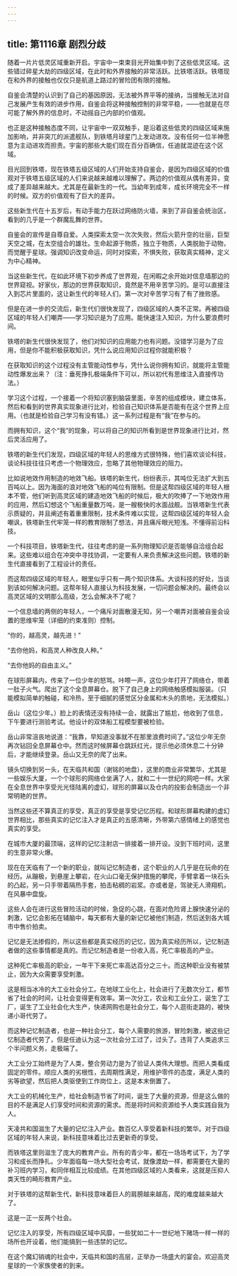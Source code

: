 ```yaml
---
---
---
```

title: 第1116章 剧烈分歧
---



随着一片片低灵区域重新开启。宇宙中一束束目光开始集中到了这些低灵区域。这些错过碎星大劫的四级区域，在此时和外界接触的非常活跃。比铁塔活跃。铁塔现在和外界的接触也仅仅只是航道上路过的冒险团有限的接触。

自鉴会清楚的认识到了自己的基因原因，无法被外界平等的接纳，当接触无法对自己发展产生有效的进步作用，自鉴会将这种接触控制的非常平稳，——也就是在尽可能了解外界的信息时，不动摇自己内部的价值观。

也正是这种接触态度不同，让宇宙中一双双触手，是沿着这些低灵的四级区域来施加影响，并非突兀的派遣舰队，到铁塔月球星门上发动进攻。没有任何一位半神愿意为主动进攻而担责。宇宙的那些大能们现在百分百确信，任迪就混迹在这个区域。

目光回到铁塔，现在铁塔五级区域的人们开始支持自鉴会，是因为四级区域的价值观对于铁塔五级区域的人们来说越来越难以理解了。两边的价值观从偶有差异，变成了差异越来越大。尤其是在最新生的一代。当幼年到成年，成长环境完全不一样的时候。双方的价值观有了巨大的差异。

这些新生代在十五岁后，有动手能力在跃过网络防火墙，来到了非自鉴会统治区，看到的几乎是一个群魔乱舞的世界。

自鉴会的宣传是自尊自爱。人类探索太空一次次失败，然后火箭升空的壮丽，巨型天空之城，在太空组合的雄壮。生命起源于物质，独立于物质，人类脱胎于动物，而觉醒于星球。强调知识改变命运，同时对探索，不惧失败，获取真实精神，定义为中心精神。

当这些新生代，在如此环境下初步养成了世界观，在闲暇之余开始对信息墙那边的世界窥视。好家伙，那边的世界获取知识，竟然是不用辛苦学习的。是可以直接注入到芯片里面的，这让新生代的年轻人们，第一次对辛苦学习有了有了挫败感。

但是在进一步的交流后，新生代们很快发现了，四级区域的人类不正常。再被四级区域的年轻人们嘲弄——学习知识是为了应用。能快速注入知识，为什么要浪费时间。

铁塔的新生代很快发现了，他们对知识的应用能力也有问题。没错学习是为了应用，但是你不能积极获取知识，凭什么说应用知识过程你就能积极？

在获取知识的这个过程没有主管能动性参与，凭什么说你拥有知识，就能将主管能动性爆发出来？（注：垂死挣扎极端条件下可以，所以初代有思维注入直接传功法。）

学习这个过程，一个接着一个将知识塞到脑袋里面，辛苦的组成模块，建立体系，然后和看到的世界真实现象进行比对，检验自己知识体系是否能有在这个世界上应用。（也就是检验自己学习有没有错。）这一系列过程是有“我”在参与的。

而拥有知识，这个“我”的现象，可以将自己的知识所看到是世界现象进行比对，然后灵活应用了。

铁塔的新生代们发现，四级区域的年轻人的思维方式很特殊，他们喜欢谈论科技，谈论科技往往只考虑一个物理效应，忽略了其他物理效应的阻力。

比如说地效作用制造的地效飞船。铁塔的新生代，纷纷表示，其吨位无法扩大到五百吨以上。因为海面的浪对地效飞船的吨位有限制。但是这帮四级区域的年轻人根本不管，他们听到高灵区域的建造地效飞船的时候后，极大的吹捧了一下地效作用的应用，然后幻想这个飞船重量数万吨，是一艘极快的水面战舰。当铁塔新生代表示质疑的，并且阐述有着重重限制，技术条件难以实现，这帮四级区域的年轻人会嘲讽，铁塔新生代牢笼一样的教育限制了想法，并且痛斥眼光短浅。不懂得前沿科技。

一个科技项目，铁塔新生代，往往考虑的是一系列物理知识是否能够自洽组合起来。这些难以组合在冲突中寻找协调，一定要有人来负责解决这些问题。铁塔的新生代直接看到了工程设计的责任。

而这帮四级区域的年轻人，眼里似乎只有一两个知识体系。大谈科技的好处，当谈到该如何解决问题。这帮年轻人直接认为科技发展，一切问题会解决的。最终会以高灵区域的文明那么高级，怎么会解决不了呢？

一个信息墙的两侧的年轻人，一个痛斥对面散漫无知，另一个嘲弄对面被自鉴会设置的思维牢笼（详细的约束准则）控制。

“你的，越高灵，越先进！”

“去你他妈，和高灵人种改良人种。”

“去你他妈的自由主义。”

在球形屏幕内，传来了一位少年的怒骂。咔嚓一声，这位少年打开了网络仓，带着一肚子火气。爬出了这个全息屏幕仓。脱下了自己身上的网络触感模拟服装。（只能模拟简单的触碰，和冷热，至于细腻的感觉区分金属和木头的质地，无法模拟。）

岳山（这位少年。）脸上的表情还没有持续一会，就露出了尴尬，他收到了信息，下午要进行测验考试。他设计的双体船工程模型要被检验。

岳山非常沮丧地说道：“我靠，早知道没事就不在那里浪费时间了。”这位少年无奈再次钻回全息屏幕仓中。然而这时候屏幕仓跳跃红光，提示他必须休息二十分钟后，才能继续登录。岳山又无奈的爬了出来。

镜头切换到另一头，在天临共和国（谢铭的地盘），这里的商业非常繁华，尤其是一些娱乐大厦，一个个球形的网络仓坐满了人，就和二十一世纪的网吧一样。大家在全息世界中享受光光怪陆离的虚幻，球形的屏幕以及仓内的投影会制造出一个非常明艳的世界。

当然这些还不算真正的享受，真正的享受是享受记忆历程。和球形屏幕构建的虚幻世界相比，那些真实的记忆注入才是真正的五感清晰，外带第六感情绪上的感觉也真实的享受。

在城市大厦的最顶端，这样的记忆注射店一排接着一排开设。没到下班时间，这里的生意非常火爆。

现在在天临有了一个新的职业，就叫记忆制造者，这个职业的人几乎是在玩命的在经历。从蹦极，到悬崖上攀岩，在火山口毫无保护措施的攀爬，手臂拿着一块石头的凸起，另一只手带着隔热手套，拍击粘稠的岩浆。亦或者是，驾驶无人滑翔机，在风暴中盘旋。

这些人会在进行这些冒险活动的时候，急促的心跳，在面对危险肾上腺快速分泌的刺激，记忆会影拓在辅脑中，每天都有大量的新记忆被他们制造，然后送到各大城市中售价拍卖。

记忆是无法掺假的，所以这些都是真实经历的记忆，因为真实经历所以，记忆制造者做的这些事情都是真的。而记忆制造者是一份收入高，死亡率极高的产业。

这种死亡率极高的职业，一年干下来死亡率高达百分之三十。而这种职业没有被禁止，因为大众需要享受刺激。

这是相当冰冷的大工业社会分工。在地球工业化上，社会进行了无数次分工，都节省了社会的时间，让社会变得更有效率。第一次分工，农业和工业分工，诞生了工厂，诞生了工业社会化大生产，快递网购也是社会分工，每个人逛街走路的，被快递小哥代劳了。

而这种记忆制造者，也是一种社会分工，每个人需要的旅游，冒险刺激，被这些记忆制造者代劳了，但是任迪认为这一次社会分工过了，过头了。违背了人类追求三个半问题义务，走极端了。

大工业分工始终是为了人类，整合劳动力是为了验证人类伟大理想。而把人类看成固定的零件。顺应人类的劣根性，去周期性满足，用维护零件的态度，满足人类的劣等欲望，然后把人类驱使到工作岗位上，这是本末倒置了。

大工业的机械化生产，给社会制造节省了时间，诞生了大量的资源，但是这么做的目的不是满足人们享受时间和资源的需求。而是将时间和资源给予人类实践自我为人。

天凌共和国滋生了大量的记忆注入产业。数百亿人享受着新科技的繁华。对于四级区域的年轻人来说，新科技意味着比过去更新奇的享受。

而铁塔这里则滋生了庞大的教育产业。所有的青少年，都在一场场考试下，为了学习和成长而挣扎。少年面临每一场大型社会考试，就像渡劫一样，都需要在大量的补习班内学习，和同伴相互比较成绩。在其他四级区域的人类看来，这就是压抑人类天性的畸形教育产业。

对于铁塔的这帮新生代，新科技意味着巨人的肩膀越来越高，爬的难度越来越大了。

这是一正一反两个社会。

记忆注入的享受，所有四级区域中风靡，一些犹如二十一世纪地下赌场一样一样的场所也开设着，他们能搞到一些违禁的记忆。

在这个魔幻销魂的社会中，天临共和国的高层，正举办一场盛大的宴会。欢迎高灵星球的一个家族使者的到来。